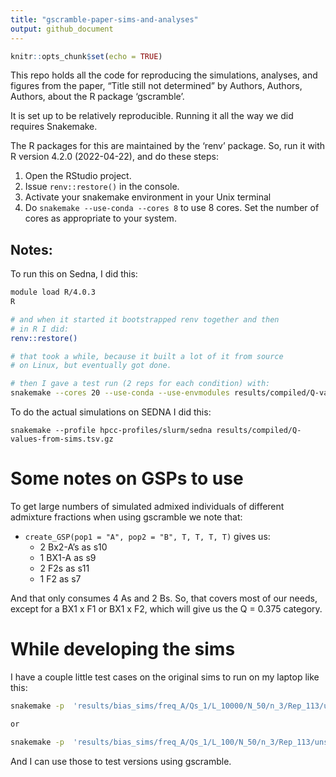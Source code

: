 ```yaml
---
title: "gscramble-paper-sims-and-analyses"
output: github_document
---
```


```r
knitr::opts_chunk$set(echo = TRUE)
```

This repo holds all the code for reproducing the simulations, analyses, and
figures from the paper, "Title still not determined" by Authors, Authors,
Authors, about the R package 'gscramble'.  

It is set up to be relatively reproducible.  Running it all the way we
did requires Snakemake.  

The R packages for this are maintained by the 'renv' package.  So, run it with
R version 4.2.0 (2022-04-22), and do these steps:

1. Open the RStudio project.
2. Issue `renv::restore()` in the console.
3. Activate your snakemake environment in your Unix terminal
4. Do `snakemake --use-conda --cores 8` to use 8 cores.  Set the number of cores
as appropriate to your system.


## Notes:

To run this on Sedna, I did this:
```sh
module load R/4.0.3
R

# and when it started it bootstrapped renv together and then
# in R I did:
renv::restore()

# that took a while, because it built a lot of it from source
# on Linux, but eventually got done.

# then I gave a test run (2 reps for each condition) with:
snakemake --cores 20 --use-conda --use-envmodules results/compiled/Q-values-from-sims.tsv.gz
```

To do the actual simulations on SEDNA I did this:
```sj
snakemake --profile hpcc-profiles/slurm/sedna results/compiled/Q-values-from-sims.tsv.gz
```

# Some notes on GSPs to use

To get large numbers of simulated admixed individuals of different admixture fractions
when using gscramble we note that:

* `create_GSP(pop1 = "A", pop2 = "B", T, T, T, T)` gives us:
    - 2 Bx2-A's as s10
    - 1 BX1-A as s9
    - 2 F2s as s11 
    - 1 F2 as s7

And that only consumes 4 As and 2 Bs.  So, that covers most of our
needs, except for a BX1 x F1 or BX1 x F2, which will give us the Q = 0.375
category. 

# While developing the sims

I have a couple little test cases on the original sims to run on my laptop like this:
```sh
snakemake -p  'results/bias_sims/freq_A/Qs_1/L_10000/N_50/n_3/Rep_113/unsupervised_Q.tsv' 'results/bias_sims/freq_A/Qs_1/L_10000/N_50/n_3/Rep_114/supervised_Q.tsv' --cores 8 --use-conda

or 

snakemake -p  'results/bias_sims/freq_A/Qs_1/L_100/N_50/n_3/Rep_113/unsupervised_Q.tsv' 'results/bias_sims/freq_A/Qs_1/L_100/N_50/n_3/Rep_114/supervised_Q.tsv' --cores 8 --use-conda
```
And I can use those to test versions using gscramble.
